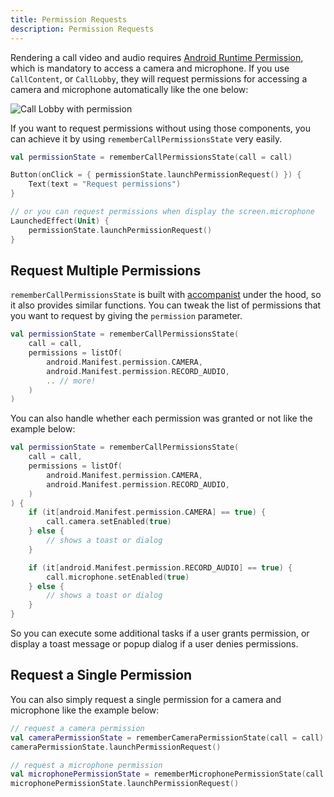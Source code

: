 ```yaml
---
title: Permission Requests
description: Permission Requests
---
```


Rendering a call video and audio requires [Android Runtime Permission](https://developer.android.com/training/permissions/requesting), which is mandatory to access a camera and microphone. If you use `CallContent`, or `CallLobby`, they will request permissions for accessing a camera and microphone automatically like the one below:

![Call Lobby with permission](../assets/cookbook/call-lobby-permission.png)

If you want to request permissions without using those components, you can achieve it by using `rememberCallPermissionsState` very easily.

```kotlin
val permissionState = rememberCallPermissionsState(call = call)

Button(onClick = { permissionState.launchPermissionRequest() }) {
    Text(text = "Request permissions")
}

// or you can request permissions when display the screen.microphone
LaunchedEffect(Unit) {
    permissionState.launchPermissionRequest()
}
```

## Request Multiple Permissions

`rememberCallPermissionsState` is built with [accompanist](https://github.com/google/accompanist) under the hood, so it also provides similar functions. You can tweak the list of permissions that you want to request by giving the `permission` parameter.

```kotlin
val permissionState = rememberCallPermissionsState(
    call = call,
    permissions = listOf(
        android.Manifest.permission.CAMERA,
        android.Manifest.permission.RECORD_AUDIO,
        .. // more!
    )
)
```

You can also handle whether each permission was granted or not like the example below:

```kotlin
val permissionState = rememberCallPermissionsState(
    call = call,
    permissions = listOf(
        android.Manifest.permission.CAMERA,
        android.Manifest.permission.RECORD_AUDIO,
    )
) {
    if (it[android.Manifest.permission.CAMERA] == true) {
        call.camera.setEnabled(true)
    } else {
        // shows a toast or dialog
    }

    if (it[android.Manifest.permission.RECORD_AUDIO] == true) {
        call.microphone.setEnabled(true)
    } else {
        // shows a toast or dialog
    }
}
```

So you can execute some additional tasks if a user grants permission, or display a toast message or popup dialog if a user denies permissions.

## Request a Single Permission

You can also simply request a single permission for a camera and microphone like the example below:

```kotlin
// request a camera permission
val cameraPermissionState = rememberCameraPermissionState(call = call)
cameraPermissionState.launchPermissionRequest()

// request a microphone permission
val microphonePermissionState = rememberMicrophonePermissionState(call = call)
microphonePermissionState.launchPermissionRequest()
```